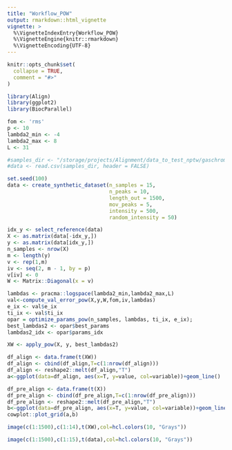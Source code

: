 ```yaml
---
title: "Workflow_POW"
output: rmarkdown::html_vignette
vignette: >
  %\VignetteIndexEntry{Workflow_POW}
  %\VignetteEngine{knitr::rmarkdown}
  %\VignetteEncoding{UTF-8}
---
```


```r
knitr::opts_chunk$set(
  collapse = TRUE,
  comment = "#>"
)
```

```r
library(Align)
library(ggplot2)
library(BiocParallel)
```

```r
fom <- 'rms'
p <- 10
lambda2_min <- -4
lambda2_max <- 8
L <- 31
```

```r
#samples_dir <- "/storage/projects/Alignment/data_to_test_nptw/gaschrom/data_gaschrom.csv"
#data <- read.csv(samples_dir, header = FALSE)
```

```r
set.seed(100)
data <- create_synthetic_dataset(n_samples = 15,
                                 n_peaks = 10,
                                 length_out = 1500,
                                 mov_peaks = 5,
                                 intensity = 500,
                                 random_intensity = 50)
```

```r
idx_y <- select_reference(data)
X <- as.matrix(data[-idx_y,])
y <- as.matrix(data[idx_y,])
n_samples <- nrow(X)
m <- length(y)
v <- rep(1,m)
iv <- seq(2, m - 1, by = p)
v[iv] <- 0
W <- Matrix::Diagonal(x = v)
```

```r
lambdas <- pracma::logspace(lambda2_min,lambda2_max,L)
val<-compute_val_error_pow(X,y,W,fom,iv,lambdas)
e_ix <- val$e_ix
ti_ix <- val$ti_ix
opar = optimize_params_pow(n_samples, lambdas, ti_ix, e_ix);
best_lambdas2 <- opar$best_params
lambdas2_idx <- opar$params_idx
```

```r
XW <- apply_pow(X, y, best_lambdas2)
```

```r
df_align <- data.frame(t(XW))
df_align <- cbind(df_align,T=c(1:nrow(df_align)))
df_align <- reshape2::melt(df_align,"T")
a<-ggplot(data=df_align, aes(x=T, y=value, col=variable))+geom_line()

df_pre_align <- data.frame(t(X))
df_pre_align <- cbind(df_pre_align,T=c(1:nrow(df_pre_align)))
df_pre_align <- reshape2::melt(df_pre_align,"T")
b<-ggplot(data=df_pre_align, aes(x=T, y=value, col=variable))+geom_line()
cowplot::plot_grid(a,b)
```

```r
image(c(1:1500),c(1:14),t(XW),col=hcl.colors(10, "Grays"))
```

```r
image(c(1:1500),c(1:15),t(data),col=hcl.colors(10, "Grays"))
```



